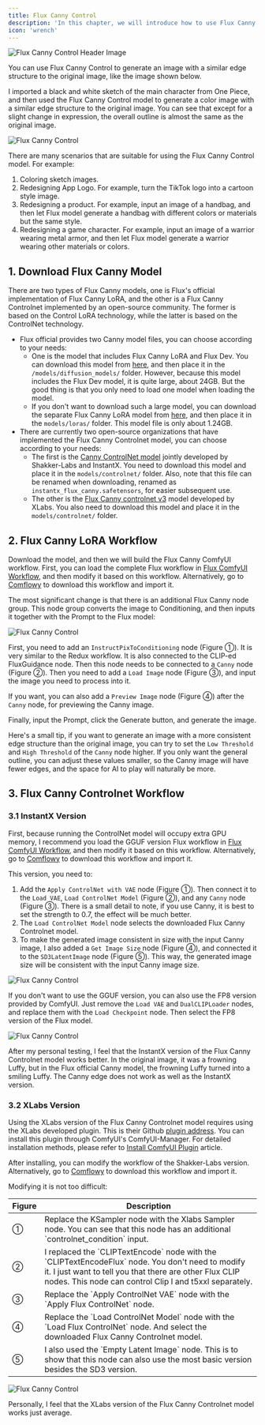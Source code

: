 ```yaml
---
title: Flux Canny Control
description: 'In this chapter, we will introduce how to use Flux Canny Control to generate images with similar edge structures.'
icon: 'wrench'
---
```


<Frame caption="This image is generated by AI">
  <img
    className="rounded-xl"
    src="/images/intermediate/flux-canny-control/flux-canny-header-image.png"
    alt="Flux Canny Control Header Image"
  />
</Frame>


You can use Flux Canny Control to generate an image with a similar edge structure to the original image, like the image shown below.

I imported a black and white sketch of the main character from One Piece, and then used the Flux Canny Control model to generate a color image with a similar edge structure to the original image. You can see that except for a slight change in expression, the overall outline is almost the same as the original image.

<Frame>
  <img
    className="rounded-xl"
    src="/images/intermediate/flux-canny-control/flux-canny-control-compare.png"
    alt="Flux Canny Control"
  />
</Frame>

There are many scenarios that are suitable for using the Flux Canny Control model. For example:
1. Coloring sketch images.
2. Redesigning App Logo. For example, turn the TikTok logo into a cartoon style image.
3. Redesigning a product. For example, input an image of a handbag, and then let Flux model generate a handbag with different colors or materials but the same style.
4. Redesigning a game character. For example, input an image of a warrior wearing metal armor, and then let Flux model generate a warrior wearing other materials or colors.


## 1. Download Flux Canny Model

There are two types of Flux Canny models, one is Flux's official implementation of Flux Canny LoRA, and the other is a Flux Canny Controlnet implemented by an open-source community. The former is based on the Control LoRA technology, while the latter is based on the ControlNet technology.

* Flux official provides two Canny model files, you can choose according to your needs:
  - One is the model that includes Flux Canny LoRA and Flux Dev. You can download this model from [here](https://huggingface.co/black-forest-labs/FLUX.1-Canny-dev/tree/main), and then place it in the `/models/diffusion_models/` folder. However, because this model includes the Flux Dev model, it is quite large, about 24GB. But the good thing is that you only need to load one model when loading the model.
  - If you don't want to download such a large model, you can download the separate Flux Canny LoRA model from [here](https://huggingface.co/black-forest-labs/FLUX.1-Canny-dev-lora/tree/main), and then place it in the `models/loras/` folder. This model file is only about 1.24GB.
* There are currently two open-source organizations that have implemented the Flux Canny Controlnet model, you can choose according to your needs:
  - The first is the [Canny ControlNet model](https://huggingface.co/InstantX/FLUX.1-dev-Controlnet-Canny/blob/main/diffusion_pytorch_model.safetensors) jointly developed by Shakker-Labs and InstantX. You need to download this model and place it in the `models/controlnet/` folder. Also, note that this file can be renamed when downloading, renamed as `instantx_flux_canny.safetensors`, for easier subsequent use.
  - The other is the [Flux Canny controlnet v3](https://huggingface.co/XLabs-AI/flux-controlnet-collections/tree/main) model developed by XLabs. You also need to download this model and place it in the `models/controlnet/` folder.

## 2. Flux Canny LoRA Workflow

Download the model, and then we will build the Flux Canny ComfyUI workflow. First, you can load the complete Flux workflow in [Flux ComfyUI Workflow](../basics/flux-comfyui-workflow), and then modify it based on this workflow. Alternatively, go to [Comflowy](https://app.comflowy.com/app/s-flux-dev-gguf-workflow-db9bd4) to download this workflow and import it.

The most significant change is that there is an additional Flux Canny node group. This node group converts the image to Conditioning, and then inputs it together with the Prompt to the Flux model:

<Frame>
  <img
    className="rounded-xl"
    src="/images/intermediate/flux-canny-control/flux-canny-control-workflow.jpeg"
    alt="Flux Canny Control"
  />
</Frame>

First, you need to add an `InstructPixToConditioning` node (Figure ①). It is very similar to the Redux workflow. It is also connected to the CLIP-ed FluxGuidance node. Then this node needs to be connected to a `Canny` node (Figure ②). Then you need to add a `Load Image` node (Figure ③), and input the image you need to process into it.

If you want, you can also add a `Preview Image` node (Figure ④) after the `Canny` node, for previewing the Canny image.

Finally, input the Prompt, click the Generate button, and generate the image.

Here's a small tip, if you want to generate an image with a more consistent edge structure than the original image, you can try to set the `Low Threshold` and `High Threshold` of the `Canny` node higher. If you only want the general outline, you can adjust these values smaller, so the Canny image will have fewer edges, and the space for AI to play will naturally be more.

## 3. Flux Canny Controlnet Workflow

### 3.1 InstantX Version

First, because running the ControlNet model will occupy extra GPU memory, I recommend you load the GGUF version Flux workflow in [Flux ComfyUI Workflow](../basics/flux-comfyui-workflow), and then modify it based on this workflow. Alternatively, go to [Comflowy](https://app.comflowy.com/app/s-flux-dev-gguf-workflow-db9bd4) to download this workflow and import it.

This version, you need to:

1. Add the `Apply ControlNet with VAE` node (Figure ①). Then connect it to the `Load VAE`, `Load ControlNet Model` (Figure ②), and any `Canny` node (Figure ③). There is a small detail to note, if you use Canny, it is best to set the strength to 0.7, the effect will be much better.
2. The `Load ControlNet Model` node selects the downloaded Flux Canny Controlnet model.
3. To make the generated image consistent in size with the input Canny image, I also added a `Get Image Size` node (Figure ④), and connected it to the `SD3LatentImage` node (Figure ⑤). This way, the generated image size will be consistent with the input Canny image size.

<Frame>
  <img
    className="rounded-xl"
    src="/images/intermediate/flux-canny-control/flux-canny-control-shakker-workflow.png"
    alt="Flux Canny Control"
  />
</Frame>

If you don't want to use the GGUF version, you can also use the FP8 version provided by ComfyUI. Just remove the `Load VAE` and `DualCLIPLoader` nodes, and replace them with the `Load Checkpoint` node. Then select the FP8 version of the Flux model.

<Frame>
  <img
    className="rounded-xl"
    src="/images/intermediate/flux-canny-control/flux-canny-control-fp8-workflow.png"
    alt="Flux Canny Control"
  />
</Frame>

After my personal testing, I feel that the InstantX version of the Flux Canny Controlnet model works better. In the original image, it was a frowning Luffy, but in the Flux official Canny model, the frowning Luffy turned into a smiling Luffy. The Canny edge does not work as well as the InstantX version.

### 3.2 XLabs Version

Using the XLabs version of the Flux Canny Controlnet model requires using the XLabs developed plugin. This is their Github [plugin address](https://github.com/XLabs-AI/x-flux-comfyui). You can install this plugin through ComfyUI's ComfyUI-Manager. For detailed installation methods, please refer to [Install ComfyUI Plugin](https://comflowy.com/advanced/how-to-install-comfyui-extension) article.

After installing, you can modify the workflow of the Shakker-Labs version. Alternatively, go to [Comflowy](https://app.comflowy.com/app/s-flux-dev-gguf-workflow-db9bd4) to download this workflow and import it.

Modifying it is not too difficult:

<table>
  <thead>
    <tr>
      <th width="5%">Figure</th>
      <th>Description</th>
    </tr>
  </thead>
  <tbody>
    <tr>
      <td>①</td>
      <td>Replace the KSampler node with the Xlabs Sampler node. You can see that this node has an additional `controlnet_condition` input.</td>
    </tr>
    <tr>
      <td>②</td>
      <td>I replaced the `CLIPTextEncode` node with the `CLIPTextEncodeFlux` node. You don't need to modify it. I just want to tell you that there are other Flux CLIP nodes. This node can control Clip l and t5xxl separately.</td>
    </tr>
    <tr>
      <td>③</td>
      <td>Replace the `Apply ControlNet VAE` node with the `Apply Flux ControlNet` node.</td>
    </tr>
    <tr>
      <td>④</td>
      <td>Replace the `Load ControlNet Model` node with the `Load Flux ControlNet` node. And select the downloaded Flux Canny Controlnet model.</td>
    </tr>
    <tr>
      <td>⑤</td>
      <td>I also used the `Empty Latent Image` node. This is to show that this node can also use the most basic version besides the SD3 version.</td>
    </tr>
  </tbody>
</table>

<Frame>
  <img
    className="rounded-xl"
    src="/images/intermediate/flux-canny-control/flux-canny-control-xlabs-workflow.png"
    alt="Flux Canny Control"
  />
</Frame>

Personally, I feel that the XLabs version of the Flux Canny Controlnet model works just average.